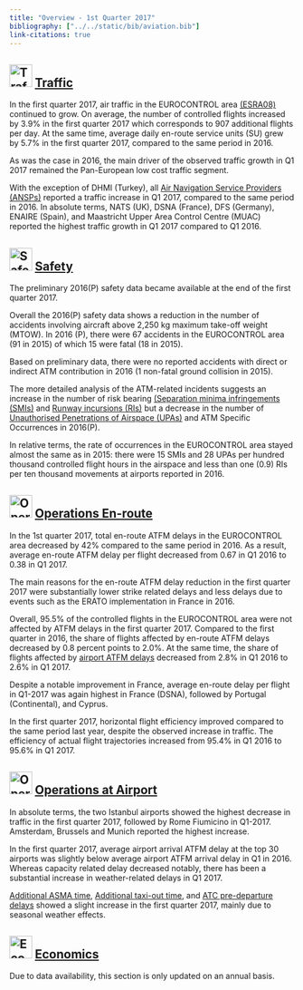 ```yaml
---
title: "Overview - 1st Quarter 2017"
bibliography: ["../../static/bib/aviation.bib"]
link-citations: true
---
```

<style>
.headimg {
    float:left;
    margin-right:5px;
}
.leadimg {
    margin-left:3px;
}
</style>

## <img src="/images/prcq-traffic.png" width="40" height="40" alt="Traffic"> [Traffic][traffic]

In the first quarter 2017, air traffic in the EUROCONTROL area [(ESRA08)][esra08] continued to grow.
On average, the number of controlled flights increased by 3.9% in the first quarter 2017 which corresponds
to 907 additional flights per day. At the same time, average daily en-route service units (SU)
grew by 5.7% in the first quarter 2017, compared to the same period in 2016.

As was the case in 2016, the main driver of the observed traffic growth in Q1 2017 remained the Pan-European
low cost traffic segment.

With the exception of DHMI (Turkey), all [Air Navigation Service Providers (ANSPs)][ansp]  reported a
traffic increase in Q1 2017, compared to the same period in 2016. In absolute terms, NATS (UK), DSNA (France),
DFS (Germany), ENAIRE (Spain), and Maastricht Upper Area Control Centre (MUAC) reported the highest traffic growth
in Q1 2017 compared to Q1 2016.



## <img src="/images/prcq-safety.png" width="40" height="40" alt="Safety"> [Safety][safety]

The preliminary 2016(P) safety data became available at the end of the first quarter 2017.

Overall the 2016(P) safety data shows a reduction in the number of accidents involving aircraft above 2,250 kg maximum take-off weight (MTOW). In 2016 (P), there were 67 accidents in the EUROCONTROL area (91 in 2015) of which 15 were fatal (18 in 2015).

Based on preliminary data, there were no reported accidents with direct or indirect ATM contribution in 2016 (1 non-fatal ground collision in 2015).

The more detailed analysis of the ATM-related incidents suggests an increase in the number of risk bearing [(Separation minima infringements (SMIs)][smi]
and [Runway incursions (RIs)][ri] but a decrease in the number of [Unauthorised Penetrations of Airspace (UPAs)][upa] and ATM Specific Occurrences in 2016(P).

In relative terms, the rate of occurrences in the EUROCONTROL area stayed almost the same as in 2015: there were 15 SMIs
and 28 UPAs per hundred thousand controlled flight hours in the airspace and less than one (0.9) RIs per ten thousand movements
at airports reported in 2016.





## <img src="/images/prcq-operations-enroute.png" width="40" height="40" alt="Operations En-route"> [Operations En-route][ops_ert]

In the 1st quarter 2017, total en-route ATFM delays in the EUROCONTROL area decreased by 42% compared to the same period in 2016. As a result, average en-route ATFM delay per flight decreased from 0.67 in Q1 2016 to 0.38 in Q1 2017.

The main reasons for the en-route ATFM delay reduction in the first quarter 2017 were substantially lower strike related delays and less delays due to events such as the ERATO implementation in France in 2016.

Overall, 95.5% of the controlled flights in the EUROCONTROL area were not affected by ATFM delays in the first quarter 2017.
Compared to the first quarter in 2016, the share of flights affected by en-route ATFM delays decreased by 0.8 percent points to 2.0%. At the same time, the share of flights affected by <a href='/prcq/ops-airport/'>airport ATFM delays</a> decreased from 2.8% in Q1 2016 to 2.6% in Q1 2017.

Despite a notable improvement in France, average en-route delay per flight in Q1-2017 was again highest in France (DSNA), followed by Portugal (Continental), and Cyprus.

In the first quarter 2017, horizontal flight efficiency improved compared to the same period last year, despite the observed increase in traffic. The efficiency of actual flight trajectories increased from 95.4% in Q1 2016 to 95.6% in Q1 2017.





##  <img src="/images/prcq-operations-airport.png" width="40" height="40" alt="Operations at Airports"> [Operations at Airport][ops_apt]

In absolute terms, the two Istanbul airports showed the highest decrease in traffic in the first quarter 2017, followed by Rome Fiumicino in Q1-2017. Amsterdam, Brussels and Munich reported the highest increase.

In the first quarter 2017, average airport arrival ATFM delay at the top 30 airports was slightly below average airport ATFM arrival delay in Q1 in 2016. Whereas capacity related delay decreased notably, there has been a substantial increase in weather-related delays in Q1 2017.

<a href='/reference/definition/additional-asma-time/'>Additional ASMA time</a>, <a href='/reference/definition/additional-taxi-out-time/'>Additional taxi-out time</a>, and <a href='/reference/definition/atc-pre-departure-delay/'>ATC pre-departure delays</a> showed a slight increase in the first quarter 2017, mainly due to seasonal weather effects.






## <img src="/images/prcq-economics.png" width="40" height="40" alt="Economics"> [Economics][economics]

Due to data availability, this section is only updated on an annual basis.






[composite_hr]: /reference/definition/composite-flight-hour/ "Composite Flight Hour definition"
[esra08]: /reference/definition/esra-2008-area/ "ESRA 08 Area"
[ectl_area]: /reference/definition/eurocontrol-area/ "EUROCONTROL Area"
[atfm_dly]: /reference/definition/atfm-delay/ "ATFM Delay"
[atc_pre]: /reference/definition/atc-pre-departure-delay/ "ATC Pre-departure Delay"
[a_cdm]: /reference/acronym/a-cdm/ "A-CDM"
[asma_add]: /reference/definition/additional-asma-time/ "Additional ASMA time"

[ansp]: /reference/acronym/ansp/ "Air Navigation Service Provider"
[ans]: /reference/acronym/ans/ "Air Navigation Services"
[upa]: /reference/acronym/upa/ "Unauthorised Penetrations of Airspace"
[smi]: /reference/acronym/smi/ "Separation Minima Infringements (SMIs)"
[ri]: /reference/acronym/ri/ "Runway Incursions (RIs)"
[alosp]: /reference/acronym/alosp/ "Acceptable Level of Safety Performance (ALoSP)"
[acc]: /reference/acronym/acc/ "Area Control Center"
[nm]: /reference/acronym/nm/ "Network Manager"
[fra]: /reference/acronym/fra/ "Free Route Airspace (FRA)"

[vfe_cdo]: /reference/methodology/cd-vertical-flight-efficiency-pi/ "Vertical En-route Flight Efficiency"
[hfe]: /reference/methodology/horizontal-flight-efficiency-pi/ "Horizontal En-route Flight Efficiency"

[traffic]: /prcq/traffic/ "Traffic"
[safety]: /prcq/safety/ "Safety"
[ops_apt]: /prcq/ops-airport/ "Operations at Airports"
[ops_ert]: /prcq/ops-en-route/ "Operations En-route"
[economics]: /prcq/economics/ "Economics"